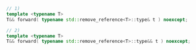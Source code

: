 ```cpp
// 1)
template <typename T>
T&& forward( typename std::remove_reference<T>::type& t ) noexcept;

// 2)
template <typename T>
T&& forward( typename std::remove_reference<T>::type&& t ) noexcept;
```